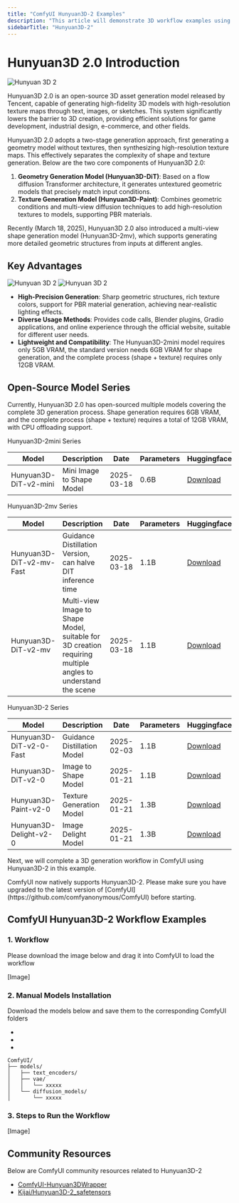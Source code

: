 ```yaml
---
title: "ComfyUI Hunyuan3D-2 Examples"
description: "This article will demonstrate 3D workflow examples using Hunyuan3D-2."
sidebarTitle: "Hunyuan3D-2"
---
```


# Hunyuan3D 2.0 Introduction

![Hunyuan 3D 2](https://raw.githubusercontent.com/Tencent/Hunyuan3D-2/main/assets/images/teaser.jpg)

Hunyuan3D 2.0 is an open-source 3D asset generation model released by Tencent, capable of generating high-fidelity 3D models with high-resolution texture maps through text, images, or sketches. This system significantly lowers the barrier to 3D creation, providing efficient solutions for game development, industrial design, e-commerce, and other fields.

Hunyuan3D 2.0 adopts a two-stage generation approach, first generating a geometry model without textures, then synthesizing high-resolution texture maps. This effectively separates the complexity of shape and texture generation. Below are the two core components of Hunyuan3D 2.0:

1. **Geometry Generation Model (Hunyuan3D-DiT)**: Based on a flow diffusion Transformer architecture, it generates untextured geometric models that precisely match input conditions.
2. **Texture Generation Model (Hunyuan3D-Paint)**: Combines geometric conditions and multi-view diffusion techniques to add high-resolution textures to models, supporting PBR materials.

Recently (March 18, 2025), Hunyuan3D 2.0 also introduced a multi-view shape generation model (Hunyuan3D-2mv), which supports generating more detailed geometric structures from inputs at different angles.

## Key Advantages

![Hunyuan 3D 2](https://raw.githubusercontent.com/Tencent/Hunyuan3D-2/main/assets/images/e2e-1.gif)
![Hunyuan 3D 2](https://raw.githubusercontent.com/Tencent/Hunyuan3D-2/main/assets/images/e2e-2.gif)

- **High-Precision Generation**: Sharp geometric structures, rich texture colors, support for PBR material generation, achieving near-realistic lighting effects.
- **Diverse Usage Methods**: Provides code calls, Blender plugins, Gradio applications, and online experience through the official website, suitable for different user needs.
- **Lightweight and Compatibility**: The Hunyuan3D-2mini model requires only 5GB VRAM, the standard version needs 6GB VRAM for shape generation, and the complete process (shape + texture) requires only 12GB VRAM.

## Open-Source Model Series

Currently, Hunyuan3D 2.0 has open-sourced multiple models covering the complete 3D generation process. Shape generation requires 6GB VRAM, and the complete process (shape + texture) requires a total of 12GB VRAM, with CPU offloading support.

Hunyuan3D-2mini Series

| Model | Description | Date | Parameters | Huggingface |
|--------------------------|-------------------------------|------------|-------|------------------------------------------------------------------------------------------|
| Hunyuan3D-DiT-v2-mini | Mini Image to Shape Model | 2025-03-18 | 0.6B | [Download](https://huggingface.co/tencent/Hunyuan3D-2mini/tree/main/hunyuan3d-dit-v2-mini) |

Hunyuan3D-2mv Series

| Model | Description | Date | Parameters | Huggingface |
|--------------------------|----------------------------------------------------|------------|-------|-----------------------------------------------------------------------------------------| 
| Hunyuan3D-DiT-v2-mv-Fast | Guidance Distillation Version, can halve DIT inference time | 2025-03-18 | 1.1B | [Download](https://huggingface.co/tencent/Hunyuan3D-2mv/tree/main/hunyuan3d-dit-v2-mv-fast) |
| Hunyuan3D-DiT-v2-mv | Multi-view Image to Shape Model, suitable for 3D creation requiring multiple angles to understand the scene | 2025-03-18 | 1.1B | [Download](https://huggingface.co/tencent/Hunyuan3D-2mv/tree/main/hunyuan3d-dit-v2-mv) |

Hunyuan3D-2 Series

| Model | Description | Date | Parameters | Huggingface |
|--------------------------|-------------------------------|------------|-------|-------------------------------------------------------------------------------------| 
| Hunyuan3D-DiT-v2-0-Fast | Guidance Distillation Model | 2025-02-03 | 1.1B | [Download](https://huggingface.co/tencent/Hunyuan3D-2/tree/main/hunyuan3d-dit-v2-0-fast) |
| Hunyuan3D-DiT-v2-0 | Image to Shape Model | 2025-01-21 | 1.1B | [Download](https://huggingface.co/tencent/Hunyuan3D-2/tree/main/hunyuan3d-dit-v2-0) |
| Hunyuan3D-Paint-v2-0 | Texture Generation Model | 2025-01-21 | 1.3B | [Download](https://huggingface.co/tencent/Hunyuan3D-2/tree/main/hunyuan3d-paint-v2-0) |
| Hunyuan3D-Delight-v2-0 | Image Delight Model | 2025-01-21 | 1.3B | [Download](https://huggingface.co/tencent/Hunyuan3D-2/tree/main/hunyuan3d-delight-v2-0) |

Next, we will complete a 3D generation workflow in ComfyUI using Hunyuan3D-2 in this example.

<Note>
ComfyUI now natively supports Hunyuan3D-2. Please make sure you have upgraded to the latest version of [ComfyUI](https://github.com/comfyanonymous/ComfyUI) before starting.
</Note>

## ComfyUI Hunyuan3D-2 Workflow Examples

### 1. Workflow
Please download the image below and drag it into ComfyUI to load the workflow

[Image]

### 2. Manual Models Installation
Download the models below and save them to the corresponding ComfyUI folders

-
-
-

```
ComfyUI/
├── models/
│   ├── text_encoders/
│   ├── vae/
│   │   └── xxxxx
│   └── diffusion_models/
│       └── xxxxx
```

### 3. Steps to Run the Workflow

[Image]

## Community Resources

Below are ComfyUI community resources related to Hunyuan3D-2
- [ComfyUI-Hunyuan3DWrapper](https://github.com/kijai/ComfyUI-Hunyuan3DWrapper)
- [Kijai/Hunyuan3D-2_safetensors](https://huggingface.co/Kijai/Hunyuan3D-2_safetensors/tree/main)
